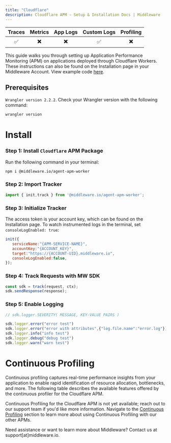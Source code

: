 ```yaml
---
title: "Cloudflare"
description: Cloudflare APM - Setup & Installation Docs | Middleware
---
```


| Traces | Metrics | App Logs | Custom Logs | Profiling |
| :----: | :-----: | :------: | :---------: | :-------: |
| ✅ | ✖️ | ✖️ | ✅ | ✖️ |

This guide walks you through setting up Application Performance Monitoring (APM) on applications deployed through Cloudflare Workers. These instructions can also be found on the Installation page in your Middleware Account. View example code [here](https://github.com/middleware-labs/demo-apm/tree/master/cloudflare).

## Prerequisites

`Wrangler version 2.2.2`. Check your Wrangler version with the following command:
```bash Shell
wrangler version
```

# Install

### Step 1: Install `Cloudflare` APM Package

Run the following command in your terminal:
```bash Shell
npm i @middleware.io/agent-apm-worker 
```

### Step 2: Import Tracker

```javascript JavaScript
import { init,track } from '@middleware.io/agent-apm-worker';
```

### Step 3: Initialize Tracker

The access token is your account key, which can be found on the Installation page. To watch instrumented logs in the terminal, set `consoleLogEnabled: true`:

```javascript JavaScript
init({
   serviceName:"{APM-SERVICE-NAME}",
   accountKey:"{ACCOUNT_KEY}",
   target:"https://{ACCOUNT-UID}.middleware.io",
   consoleLogEnabled:false,
});
```

### Step 4: Track Requests with MW SDK

```javascript JavaScript
const sdk = track(request, ctx);
sdk.sendResponse(response);
```  

### Step 5: Enable Logging

```javascript JavaScript
// sdk.logger.SEVERITY( MESSAGE, KEY-VALUE PAIRS )

sdk.logger.error("error test")
sdk.logger.error("error with attributes",{"log.file.name":"error.log"})
sdk.logger.info("info test")
sdk.logger.debug("debug test")
sdk.logger.warn("warn test")
```

# Continuous Profiling

Continuous profiling captures real-time performance insights from your application to enable rapid identification of resource allocation, bottlenecks, and more. The following table describes the available features offered by the continuous profiler for the Cloudflare APM.

Continuous Profiling for the Cloudflare APM is not yet available; reach out to our support team if you'd like more information. Navigate to the [Continuous Profiling](https://docs.middleware.io/workflow/profiling#continuous-profiling) section to learn more about using Continuous Profiling with our other APMs.


<Note> Need assistance or want to learn more about Middleware? Contact us at support[at]middleware.io. </Note>